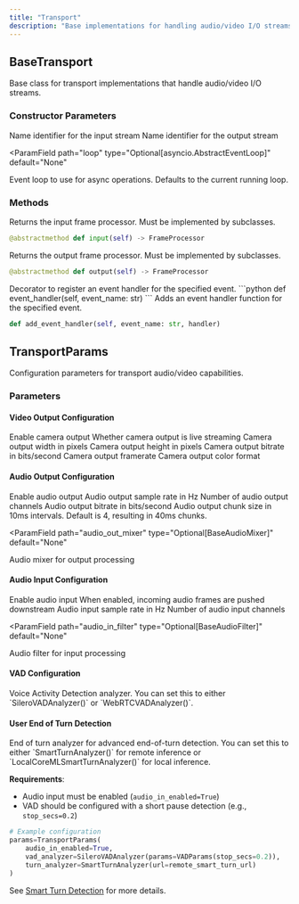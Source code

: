 ```yaml
---
title: "Transport"
description: "Base implementations for handling audio/video I/O streams"
---
```


## BaseTransport

<ResponseField name="BaseTransport" type="base class">
  Base class for transport implementations that handle audio/video I/O streams.
</ResponseField>

### Constructor Parameters

<ParamField path="input_name" type="Optional[str]" default="None">
  Name identifier for the input stream
</ParamField>

<ParamField path="output_name" type="Optional[str]" default="None">
  Name identifier for the output stream
</ParamField>

<ParamField
  path="loop"
  type="Optional[asyncio.AbstractEventLoop]"
  default="None"
>
  Event loop to use for async operations. Defaults to the current running loop.
</ParamField>

### Methods

<ResponseField name="input" type="method">
  Returns the input frame processor. Must be implemented by subclasses.

```python
@abstractmethod def input(self) -> FrameProcessor
```

</ResponseField>

<ResponseField name="output" type="method">
  Returns the output frame processor. Must be implemented by subclasses.

```python
@abstractmethod def output(self) -> FrameProcessor
```

</ResponseField>

<ResponseField name="event_handler" type="decorator">
  Decorator to register an event handler for the specified event. ```python def
  event_handler(self, event_name: str) ```
</ResponseField>

<ResponseField name="add_event_handler" type="method">
  Adds an event handler function for the specified event.

```python
def add_event_handler(self, event_name: str, handler)
```

</ResponseField>

## TransportParams

<ResponseField name="TransportParams" type="class">
  Configuration parameters for transport audio/video capabilities.
</ResponseField>

### Parameters

#### Video Output Configuration

<ParamField path="video_out_enabled" type="bool" default="False">
  Enable camera output
</ParamField>

<ParamField path="video_out_is_live" type="bool" default="False">
  Whether camera output is live streaming
</ParamField>

<ParamField path="video_out_width" type="int" default="1024">
  Camera output width in pixels
</ParamField>

<ParamField path="video_out_height" type="int" default="768">
  Camera output height in pixels
</ParamField>

<ParamField path="video_out_bitrate" type="int" default="800000">
  Camera output bitrate in bits/second
</ParamField>

<ParamField path="video_out_framerate" type="int" default="30">
  Camera output framerate
</ParamField>

<ParamField path="video_out_color_format" type="str" default="RGB">
  Camera output color format
</ParamField>

#### Audio Output Configuration

<ParamField path="audio_out_enabled" type="bool" default="False">
  Enable audio output
</ParamField>

<ParamField path="audio_out_sample_rate" type="int" default="None">
  Audio output sample rate in Hz
</ParamField>

<ParamField path="audio_out_channels" type="int" default="1">
  Number of audio output channels
</ParamField>

<ParamField path="audio_out_bitrate" type="int" default="96000">
  Audio output bitrate in bits/second
</ParamField>

<ParamField path="audio_out_10ms_chunks" type="int" default="4">
  Audio output chunk size in 10ms intervals. Default is 4, resulting in 40ms
  chunks.
</ParamField>

<ParamField
  path="audio_out_mixer"
  type="Optional[BaseAudioMixer]"
  default="None"
>
  Audio mixer for output processing
</ParamField>

#### Audio Input Configuration

<ParamField path="audio_in_enabled" type="bool" default="False">
  Enable audio input
</ParamField>

<ParamField path="audio_in_passthrough" type="bool" default="False">
  When enabled, incoming audio frames are pushed downstream
</ParamField>

<ParamField path="audio_in_sample_rate" type="int" default="None">
  Audio input sample rate in Hz
</ParamField>

<ParamField path="audio_in_channels" type="int" default="1">
  Number of audio input channels
</ParamField>

<ParamField
  path="audio_in_filter"
  type="Optional[BaseAudioFilter]"
  default="None"
>
  Audio filter for input processing
</ParamField>

#### VAD Configuration

<ParamField path="vad_analyzer" type="Optional[VADAnalyzer]" default="None">
  Voice Activity Detection analyzer. You can set this to either
  `SileroVADAnalyzer()` or `WebRTCVADAnalyzer()`.
</ParamField>

#### User End of Turn Detection

<ParamField path="turn_analyzer" type="Optional[BaseTurnAnalyzer]" default="None">
  End of turn analyzer for advanced end-of-turn detection. You can set this to either 
  `SmartTurnAnalyzer()` for remote inference or `LocalCoreMLSmartTurnAnalyzer()` for local inference.
  
  **Requirements**:
  - Audio input must be enabled (`audio_in_enabled=True`)
  - VAD should be configured with a short pause detection (e.g., `stop_secs=0.2`)
  
  ```python
  # Example configuration
  params=TransportParams(
      audio_in_enabled=True,
      vad_analyzer=SileroVADAnalyzer(params=VADParams(stop_secs=0.2)),
      turn_analyzer=SmartTurnAnalyzer(url=remote_smart_turn_url)
  )
  ```
  
  See [Smart Turn Detection](/server/utilities/smart-turn) for more details.

</ParamField>
